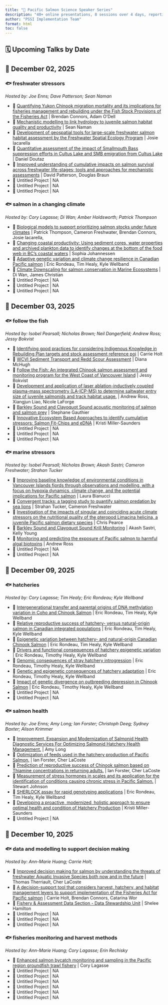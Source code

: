 ```yaml
---
title: "🌊 Pacific Salmon Science Speaker Series"
description: "40+ online presentations, 8 sessions over 4 days, reporting on the results of the most current salmon science research through the PSSI and BCSRIF programs."
author: "PSSI Implementation Team"
format: html
toc: false
---
```


## 🗓️ Upcoming Talks by Date

## 📅 December 02, 2025

### 🐟 freshwater stressors
_Hosted by: Joe Enns; Dave Patterson; Sean Naman_

- 🌊 [Quantifying Yukon Chinook migration mortality and its implications for fisheries management and rebuilding under the Fish Stock Provisions of the Fisheries Act](pages/2402.qmd) | Brendan Connors, Adam O'Dell
- 🌊 [Mechanistic modelling to link hydrology to juvenile salmon habitat quality and productivity](pages/2424.qmd) | Sean Naman
- 🌊 [Development of geospatial tools for large-scale freshwater salmon habitat assessment by the Freshwater Spatial Ecology Program](pages/2425.qmd) | Josie Iacarella
- 🌊 [Quantitative assessment of the impact of Smallmouth Bass suppression efforts in Cultus Lake and SMB emigration from Cultus Lake](pages/2443.qmd) | Daniel Doutaz
- 🌊 [Improved understanding of cumulative impacts on salmon survival across freshwater life-stages; tools and approaches for mechanistic assessments](pages/2493.qmd) | David Patterson, Douglas Braun
- 🧬 Untitled Project | NA
- 🧬 Untitled Project | NA
- 🧬 Untitled Project | NA

### 🐟 salmon in a changing climate
_Hosted by: Cory Lagasse; Di Wan; Amber Holdsworth; Patrick Thompson_

- 🌊 [Biological models to support prioritizing salmon stocks under future climates](pages/2405.qmd) | Patrick Thompson, Cameron Freshwater, Brendan Connors, Josie Iacarella, 
- 🌊 [Changing coastal productivity: Using sediment cores, water properties and archived plankton data to identify changes at the bottom of the food web in BC’s coastal waters](pages/2406.qmd) | Sophia Johannessen
- 🌊 [Adaptive genetic variation and climate change resilience in Canadian Pacific salmon](pages/2437.qmd) | Eric Rondeau, Tim Healy, Kyle Wellband
- 🌊 [Climate Downscaling for salmon conservation in Marine Ecosystems](pages/2539.qmd) | Di Wan, James Christian
- 🧬 Untitled Project | NA
- 🧬 Untitled Project | NA
- 🧬 Untitled Project | NA

## 📅 December 03, 2025

### 🐟 follow the fish
_Hosted by: Isobel Pearsall; Nicholas Brown; Neil Dangerfield; Andrew Ross; Jessy Bokvist_

- 🌊 [Identifying good practices for considering Indigenous Knowledge in Rebuilding Plan targets and stock assessment reference poi](pages/2397.qmd) | Carrie Holt
- 🌊 [WCVI Sediment Transport and Redd Scour Assessment](pages/2398.qmd) | Diana McHugh
- 🌊 [Follow the Fish: An integrated Chinook salmon assessment and monitoring program for the West Coast of Vancouver Island](pages/2407.qmd) | Jessy Bokvist
- 🌊 [Development and application of laser ablation-inductively coupled plasma-mass spectrometry (LA-ICP-MS) to determine saltwater entry size of juvenile salmonids and track habitat usage.](pages/2422.qmd) | Andrew Ross, Xiangjun Liao, Nicole LaForge
- 🌊 [Barkley Sound and Clayoquot Sound acoustic monitoring of salmon and salmon prey](pages/2432.qmd) | Stephane Gauthier
- 🌊 [Innovative Ecosystem Based Approaches to identify cumulative stressors: Salmon Fit-Chips and eDNA](pages/2447.qmd) | Kristi Miller-Saunders
- 🧬 Untitled Project | NA
- 🧬 Untitled Project | NA
- 🧬 Untitled Project | NA

### 🐟 marine stressors
_Hosted by: Isobel Pearsall; Nicholas Brown; Akash Sastri; Cameron Freshwater; Strahan Tucker_

- 🌊 [Improving baseline knowledge of environmental conditions in Vancouver Islands fjords through observations and modelling, with a focus on hypoxia dynamics, climate change, and the potential implications for Pacific salmon](pages/2404.qmd) | Laura Bianucci
- 🌊 [Convergent tracks: a tagging study to quantify salmon predation by sea lions](pages/2409.qmd) | Strahan Tucker, Cameron Freshwater
- 🌊 [Investigation of the impacts of singular and coinciding acute climate stressors on the nutritional quality of the pteropod Limacina helicina, a juvenile Pacific salmon dietary species](pages/2412.qmd) | Chris Pearce
- 🌊 [Barkley Sound and Clayoquot Sound Krill Monitoring](pages/2413.qmd) | Akash Sastri, Kelly Young
- 🌊 [Monitoring and predicting the exposure of Pacific salmon to harmful algal biotoxins](pages/2416.qmd) | Andrew Ross
- 🌊 Untitled Project | NA
- 🧬 Untitled Project | NA

## 📅 December 09, 2025

### 🐟 hatcheries
_Hosted by: Cory Lagasse; Tim Healy; Eric Rondeau; Kyle Wellband_

- 🌊 [Intergenerational transfer and parental origins of DNA methylation variation in Coho and Chinook Salmon](pages/2435.qmd) | Eric Rondeau, Tim Healy, Kyle Wellband
- 🌊 [Relative reproductive success of hatchery- versus natural-origin salmon in Canadian integrated populations](pages/2451.qmd) | Eric Rondeau, Tim Healy, Kyle Wellband
- 🌊 [Epigenetic variation between hatchery- and natural-origin Canadian Chinook Salmon](pages/2453.qmd) | Eric Rondeau, Tim Healy, Kyle Wellband
- 🌊 [Drivers and functional consequences of hatchery epigenetic variation](pages/3103.qmd) | Eric Rondeau, Timothy Healy, Kyle Wellband
- 🌊 [Genomic consequences of stray hatchery introgression](pages/3119.qmd) | Eric Rondeau, Timothy Healy, Kyle Wellband
- 🌊 [Genetic and epigenetic consequences of hatchery adaptation](pages/3120.qmd) | Eric Rondeau, Timothy Healy, Kyle Wellband
- 🌊 [Impact of genetic divergence on outbreeding depression in Chinook Salmon](pages/3121.qmd) | Eric Rondeau, Timothy Healy, Kyle Wellband
- 🧬 Untitled Project | NA
- 🧬 Untitled Project | NA

### 🐟 salmon health
_Hosted by: Joe Enns; Amy Long; Ian Forster; Christoph Deeg; Sydney Baxter; Alison Krimmer_

- 🌊 [Improvement, Expansion and Modernization of Salmonid Health Diagnostic Services For Optimizing Salmonid Hatchery Health Management.](pages/2408.qmd) | Amy Long
- 🌊 [Optimization of feeds used in the hatchery production of Pacific Salmon.](pages/2417.qmd) | Ian Forster, Cher LaCoste
- 🌊 [Prediction of reproductive success of Chinook salmon based on Thiamine concentrations in returning adults.](pages/2418.qmd) | Ian Forster, Cher LaCoste
- 🌊 [Measurement of stress hormones in scales and its application for the identification of conditions causing chronic stress in Pacific Salmon.](pages/2421.qmd) | Stewart Johnson
- 🌊 [SHERLOCK assay for rapid genotyping applications](pages/2434.qmd) | Eric Rondeau, Tim Healy, Kyle Wellband
- 🌊 [Developing a proactive, modernized, holistic approach to ensure optimal health and condition of Hatchery Production](pages/2448.qmd) | Kristi Miller-Saunders
- 🧬 Untitled Project | NA

## 📅 December 10, 2025

### 🐟 data and modelling to support decision making
_Hosted by: Ann-Marie Huang; Carrie Holt;_

- 🌊 [Improved decision making for salmon by understanding the threats of freshwater Aquatic Invasive Species both now and in the future](pages/2410.qmd) | Thomas Therriault, Cher LaCoste
- 🌊 [A decision-support tool that considers harvest, hatchery, and habitat management levers to support implementation of the Fisheries Act for Pacific salmon](pages/2449.qmd) | Carrie Holt, Brendan Connors, Catarina Wor
- 🌊 [Fishery & Assessment Data Section - Data Stewardship Unit](pages/2546.qmd) | Shelee Hamilton
- 🧬 Untitled Project | NA
- 🧬 Untitled Project | NA
- 🌊 Untitled Project | NA

### 🐟 fisheries monitoring and harvest methods
_Hosted by: Ann-Marie Huang; Cory Lagasse; Erin Rechisky_

- 🌊 [Enhanced salmon bycatch monitoring and sampling in the Pacific region groundfish trawl fishery](pages/2394.qmd) | Cory Lagasse
- 🧬 Untitled Project | NA
- 🧬 Untitled Project | NA
- 🧬 Untitled Project | NA
- 🧬 Untitled Project | NA
- 🧬 Untitled Project | NA
- 🌊 Untitled Project | NA

